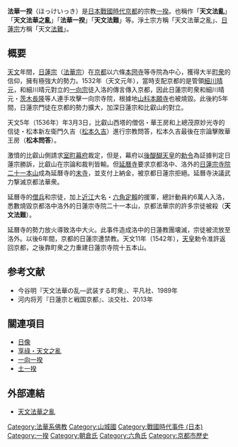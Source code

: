 {{unreferenced|time=2019-05-24T11:56:18+00:00}}
'''法華一揆'''（ほっけいっき）是[[日本|日本]][[戰國時代_(日本)|戰國時代]][[京都|京都]]的宗教[[一揆|一揆]]。也稱作「'''天文法亂'''」「'''天文法華之亂'''」「'''法華一揆'''」「'''天文法難'''」等。淨土宗方稱「天文法華之亂」、[[日蓮宗|日蓮宗]]方稱「天文[[法難|法難]]」。

==概要==
[[天文_(後奈良天皇)|天文]]年間，[[日蓮宗|日蓮宗]]（[[法華宗|法華宗]]）在[[京都|京都]]以六條[[本圀寺|本圀寺]]等寺院為中心，獲得大半[[町衆|町衆]]的信仰，擁有極強大的勢力。1532年（天文元年），當時支配京都的是管領[[細川晴元|細川晴元]]，和細川晴元對立的[[淨土真宗|一向宗]]徒入洛的傳言傳入京都，因此日蓮宗町衆和細川晴元・[[茨木長隆|茨木長隆]]等人連手攻擊一向宗寺院，根據地[[山科本願寺|山科本願寺]]也被燒毀。此後約5年間，日蓮宗門徒在京都的勢力擴大，加深日蓮宗和比叡山的對立。

天文5年（1536年）年3月3日，比叡山西塔的僧侶・華王房和上總茂原妙光寺的信徒・松本新左衛門久吉（[[松本久吉|松本久吉]]）進行宗教問答，松本久吉最後在宗論擊敗華王房（'''松本問答'''）。

激憤的比叡山側請求[[室町幕府|室町幕府]]裁定，但是，幕府以[[後醍醐天皇|後醍醐天皇]]的[[勅令|勅令]]為証據判定日蓮宗勝訴，比叡山在宗論和裁判皆輸。但[[延曆寺|延曆寺]]要求京都洛中、洛外的[[洛中法華21寺|日蓮宗寺院二十一本山]]成為延曆寺的[[末寺|末寺]]，並支付上納金，被京都日蓮宗拒絕。延曆寺決議武力撃滅京都法華衆。

延曆寺的[[僧兵|僧兵]]和宗徒，加上[[近江國|近江]]大名・[[六角定賴|六角定賴]]的援軍，總計動員約6萬人入洛，悉數燒毀京都洛中洛外的日蓮宗寺院二十一本山，京都法華宗的許多宗徒被殺（'''天文法難'''）。

延曆寺的勢力放火導致洛中大火。此事件造成洛中的日蓮教團壊滅，宗徒被流放至洛外。以後6年間，京都的日蓮宗遭禁教。天文11年（1542年），[[天皇|天皇]]勅令准許返回京都，之後靠町衆之力重建日蓮宗寺院十五本山。

== 参考文献 ==
*今谷明『天文法華の乱―武装する町衆』、平凡社、1989年
*河内将芳『日蓮宗と戦国京都』、淡交社、2013年

==關連項目==
*[[日像|日像]]
*[[享祿・天文之亂|享祿・天文之亂]]
*[[一向一揆|一向一揆]]
*[[土一揆|土一揆]]

==外部連結==
*[https://web.archive.org/web/20150820012503/http://www.page.sannet.ne.jp/gutoku2/tenmonhokkenoran1.html 天文法華之亂]

[[Category:法華系佛教|Category:法華系佛教]]
[[Category:山城國|Category:山城國]]
[[Category:戰國時代事件_(日本)|Category:戰國時代事件 (日本)]]
[[Category:一揆|Category:一揆]]
[[Category:朝倉氏|Category:朝倉氏]]
[[Category:六角氏|Category:六角氏]]
[[Category:京都市歷史|Category:京都市歷史]]